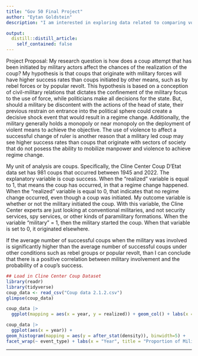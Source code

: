 ```yaml
---
title: "Gov 50 Final Project"
author: "Eytan Goldstein"
description: "I am interested in exploring data related to comparing voting data in Eastern Europe with GDP per capita. I want to study the correlation between low voting/ low interest in democracy in areas that have struggled to transition from socialism to a capitalistic market system since the fall of the Soviet Union and its satellite states in the 1990s.In essence, I want to study how voting patters across Eastern European states is affected by their economic gains since the introduction of market based economic models. Obviously, this is a broad topic and I will need to find the requisite data sets to follow through with this. Nevertheless, it is a start."

output:
  distill::distill_article:
    self_contained: false
---
```

Project Proposal:
My research question is how does a coup attempt that has been initiated by military actors affect the chances of the realization of the coup? My hypothesis is that coups that originate with military forces will have higher success rates than coups initiated by other means, such as by rebel forces or by popular revolt. This hypothesis is based on a conception of civil-military relations that dictates the confinement of the military focus to the use of force, while politicians make all decisions for the state. But, should a military be discontent with the actions of the head of state, their previous restrain on entrance into the political sphere could create a decisive shock event that would result in a regime change. Additionally, the military generally holds a monopoly or near monopoly on the deployment of violent means to achieve the objective. The use of violence to affect a successful change of ruler is another reason that a military led coup may see higher success rates than coups that originate with sectors of society that do not posess the ability to mobilize manpower and violence to achieve regime change. 

My unit of analysis are coups. Specifically, the Cline Center Coup D'Etat data set has 981 coups that occurred between 1945 and 2022. The explanatory variable is coup success. When the "realized" variable is equal to 1, that means the coup has occurred, in that a regime change happened. When the "realized" variable is equal to 0, that indicates that no regime change occurred, even though a coup was initiated. My outcome variable is whether or not the military initiated the coup. With this variable, the Cline Center experts are just looking at conventional militaries, and not security services, spy services, or other kinds of paramilitary formations. When the variable "military" = 1, then the military started the coup. When that variable is set to 0, it originated elsewhere. 

If the average number of successful coups when the military was involved is significantly higher than the average number of successful coups under other conditions such as rebel groups or popular revolt, than I can conclude that there is a positive correlation between military involvement and the probability of a coup's success.


```r



## Load in Cline Center Coup Dataset
library(readr)
library(tidyverse)
coup_data <- read_csv("Coup data 2.1.2.csv")
glimpse(coup_data)
```
```r
coup_data |>
  ggplot(mapping = aes(x = year, y = realized)) + geom_col() + labs(x = "Year", y = "Number of Successful Coups", title = "Successful Coups Over Time")
```
```r
coup_data |>
  ggplot(aes(x = year)) +
geom_histogram(mapping = aes(y = after_stat(density)), binwidth=5) +
facet_wrap(~ event_type) + labs(x = "Year", title = "Proportion of Military Involvement in 20th-21st Century Regime Change Events ")
```
---






